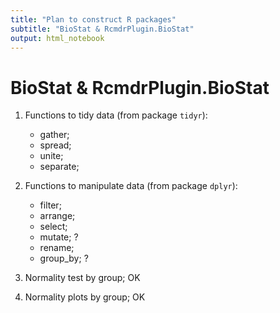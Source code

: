 ```yaml
---
title: "Plan to construct R packages"
subtitle: "BioStat & RcmdrPlugin.BioStat"
output: html_notebook
---
```


BioStat & RcmdrPlugin.BioStat
============================================================================= 

1. Functions to tidy data (from package `tidyr`):
    - gather;
    - spread;
    - unite;
    - separate;
    
2. Functions to manipulate data (from package `dplyr`):
    - filter;
    - arrange;
    - select;
    - mutate; ?
    - rename;
    - group_by; ?
    
3. Normality test by group;  OK

4. Normality plots by group; OK


    
    